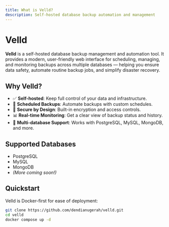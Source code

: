 ```yaml
---
title: What is Velld?
description: Self-hosted database backup automation and management
---
```


# Velld

**Velld** is a self-hosted database backup management and automation tool. It provides a modern, user-friendly web interface for scheduling, managing, and monitoring backups across multiple databases — helping you ensure data safety, automate routine backup jobs, and simplify disaster recovery.

## Why Velld?

- ✅ **Self-hosted**: Keep full control of your data and infrastructure.
- 📆 **Scheduled Backups**: Automate backups with custom schedules.
- 🔐 **Secure by Design**: Built-in encryption and access controls.
- 📊 **Real-time Monitoring**: Get a clear view of backup status and history.
- 💬 **Multi-database Support**: Works with PostgreSQL, MySQL, MongoDB, and more.

## Supported Databases

- PostgreSQL
- MySQL
- MongoDB
- *(More coming soon!)*

## Quickstart

Velld is Docker-first for ease of deployment:

```bash
git clone https://github.com/dendianugerah/velld.git
cd velld
docker compose up -d
```
